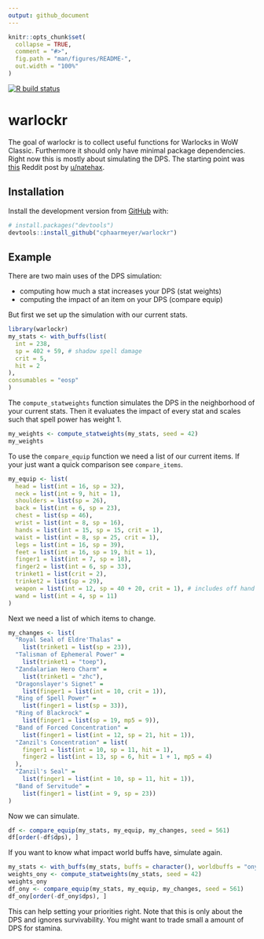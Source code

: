 ```yaml
---
output: github_document
---
```


<!-- README.md is generated from README.Rmd. Please edit that file -->

```r
knitr::opts_chunk$set(
  collapse = TRUE,
  comment = "#>",
  fig.path = "man/figures/README-",
  out.width = "100%"
)
```

<!-- badges: start -->
[![R build status](https://github.com/cphaarmeyer/warlockr/workflows/R-CMD-check/badge.svg)](https://github.com/cphaarmeyer/warlockr/actions)
<!-- badges: end -->

# warlockr

The goal of warlockr is to collect useful functions for Warlocks in WoW Classic.
Furthermore it should only have minimal package dependencies.
Right now this is mostly about simulating the DPS.
The starting point was [this](https://www.reddit.com/r/classicwow/comments/dh5r6g/so_i_made_a_warlock_shadowbolt_simulator/) Reddit post by [u/natehax](https://www.reddit.com/user/natehax/).

## Installation

Install the development version from [GitHub](https://github.com/) with:

``` r
# install.packages("devtools")
devtools::install_github("cphaarmeyer/warlockr")
```
## Example

There are two main uses of the DPS simulation:

* computing how much a stat increases your DPS (stat weights)
* computing the impact of an item on your DPS (compare equip)

But first we set up the simulation with our current stats.

```r
library(warlockr)
my_stats <- with_buffs(list(
  int = 238,
  sp = 402 + 59, # shadow spell damage
  crit = 5,
  hit = 2
),
consumables = "eosp"
)
```

The `compute_statweights` function simulates the DPS in the neighborhood of your current stats.
Then it evaluates the impact of every stat and scales such that spell power has weight 1.

```r
my_weights <- compute_statweights(my_stats, seed = 42)
my_weights
```

To use the `compare_equip` function we need a list of our current items.
If your just want a quick comparison see `compare_items`.

```r
my_equip <- list(
  head = list(int = 16, sp = 32),
  neck = list(int = 9, hit = 1),
  shoulders = list(sp = 26),
  back = list(int = 6, sp = 23),
  chest = list(sp = 46),
  wrist = list(int = 8, sp = 16),
  hands = list(int = 15, sp = 15, crit = 1),
  waist = list(int = 8, sp = 25, crit = 1),
  legs = list(int = 16, sp = 39),
  feet = list(int = 16, sp = 19, hit = 1),
  finger1 = list(int = 7, sp = 18),
  finger2 = list(int = 6, sp = 33),
  trinket1 = list(crit = 2),
  trinket2 = list(sp = 29),
  weapon = list(int = 12, sp = 40 + 20, crit = 1), # includes off hand
  wand = list(int = 4, sp = 11)
)
```

Next we need a list of which items to change.

```r
my_changes <- list(
  "Royal Seal of Eldre'Thalas" =
    list(trinket1 = list(sp = 23)),
  "Talisman of Ephemeral Power" =
    list(trinket1 = "toep"),
  "Zandalarian Hero Charm" =
    list(trinket1 = "zhc"),
  "Dragonslayer's Signet" =
    list(finger1 = list(int = 10, crit = 1)),
  "Ring of Spell Power" =
    list(finger1 = list(sp = 33)),
  "Ring of Blackrock" =
    list(finger1 = list(sp = 19, mp5 = 9)),
  "Band of Forced Concentration" =
    list(finger1 = list(int = 12, sp = 21, hit = 1)),
  "Zanzil's Concentration" = list(
    finger1 = list(int = 10, sp = 11, hit = 1),
    finger2 = list(int = 13, sp = 6, hit = 1 + 1, mp5 = 4)
  ),
  "Zanzil's Seal" =
    list(finger1 = list(int = 10, sp = 11, hit = 1)),
  "Band of Servitude" =
    list(finger1 = list(int = 9, sp = 23))
)
```

Now we can simulate.

```r
df <- compare_equip(my_stats, my_equip, my_changes, seed = 561)
df[order(-df$dps), ]
```

If you want to know what impact world buffs have, simulate again.

```r
my_stats <- with_buffs(my_stats, buffs = character(), worldbuffs = "ony")
weights_ony <- compute_statweights(my_stats, seed = 42)
weights_ony
df_ony <- compare_equip(my_stats, my_equip, my_changes, seed = 561)
df_ony[order(-df_ony$dps), ]
```

This can help setting your priorities right.
Note that this is only about the DPS and ignores survivability.
You might want to trade small a amount of DPS for stamina.
